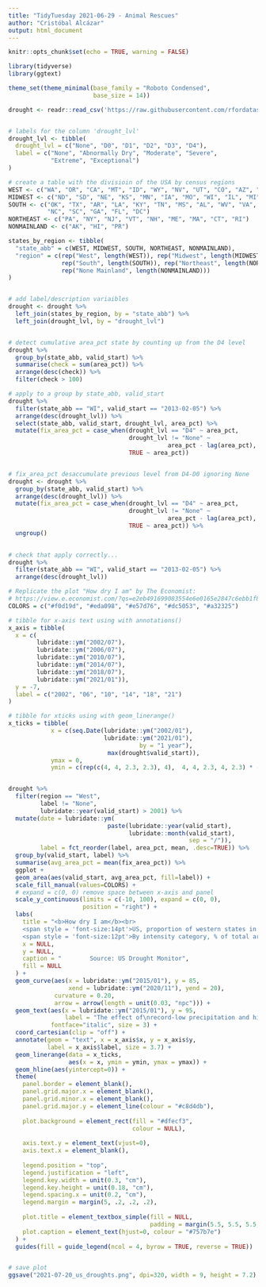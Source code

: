 ```yaml
---
title: "TidyTuesday 2021-06-29 - Animal Rescues"
author: "Cristóbal Alcázar"
output: html_document
---
```


```r
knitr::opts_chunk$set(echo = TRUE, warning = FALSE)
```


```r
library(tidyverse)
library(ggtext)

theme_set(theme_minimal(base_family = "Roboto Condensed",
                        base_size = 14))
```


```r
drought <- readr::read_csv('https://raw.githubusercontent.com/rfordatascience/tidytuesday/master/data/2021/2021-07-20/drought.csv')


# labels for the column 'drought_lvl'
drought_lvl <- tibble(
  drought_lvl = c("None", "D0", "D1", "D2", "D3", "D4"),
  label = c("None", "Abnormally Dry", "Moderate", "Severe", 
            "Extreme", "Exceptional")
)

# create a table with the divisioin of the USA by census regions
WEST <- c("WA", "OR", "CA", "MT", "ID", "WY", "NV", "UT", "CO", "AZ", "NM")
MIDWEST <- c("ND", "SD", "NE", "KS", "MN", "IA", "MO", "WI", "IL", "MI", "IN", "OH")
SOUTH <- c("OK", "TX", "AR", "LA", "KY", "TN", "MS", "AL", "WV", "VA", "MD", "DE",
           "NC", "SC", "GA", "FL", "DC")
NORTHEAST <- c("PA", "NY", "NJ", "VT", "NH", "ME", "MA", "CT", "RI")
NONMAINLAND <- c("AK", "HI", "PR")

states_by_region <- tibble(
  "state_abb" = c(WEST, MIDWEST, SOUTH, NORTHEAST, NONMAINLAND),
  "region" = c(rep("West", length(WEST)), rep("Midwest", length(MIDWEST)),
               rep("South", length(SOUTH)), rep("Northeast", length(NORTHEAST)),
               rep("None Mainland", length(NONMAINLAND)))
)


# add label/description variaibles
drought <- drought %>% 
  left_join(states_by_region, by = "state_abb") %>% 
  left_join(drought_lvl, by = "drought_lvl")


# detect cumulative area_pct state by counting up from the D4 level
drought %>% 
  group_by(state_abb, valid_start) %>% 
  summarise(check = sum(area_pct)) %>% 
  arrange(desc(check)) %>% 
  filter(check > 100)

# apply to a group by state_abb, valid_start
drought %>% 
  filter(state_abb == "WI", valid_start == "2013-02-05") %>% 
  arrange(desc(drought_lvl)) %>% 
  select(state_abb, valid_start, drought_lvl, area_pct) %>% 
  mutate(fix_area_pct = case_when(drought_lvl == "D4" ~ area_pct,
                                  drought_lvl != "None" ~ 
                                             area_pct - lag(area_pct),
                                  TRUE ~ area_pct))


# fix_area_pct desaccumulate previous level from D4-D0 ignoring None
drought <- drought %>% 
  group_by(state_abb, valid_start) %>% 
  arrange(desc(drought_lvl)) %>% 
  mutate(fix_area_pct = case_when(drought_lvl == "D4" ~ area_pct,
                                  drought_lvl != "None" ~ 
                                             area_pct - lag(area_pct),
                                  TRUE ~ area_pct)) %>% 
  ungroup()
  

# check that apply correctly...
drought %>% 
  filter(state_abb == "WI", valid_start == "2013-02-05") %>% 
  arrange(desc(drought_lvl))
```

```r
# Replicate the plot "How dry I am" by The Economist:
# https://view.e.economist.com/?qs=e2eb491699083554e6e0165e2847c6ebb1f8701f81f48a77a213f54bb25691d58948226f18f5041b191897ec7e98e6462192c63afffc8fcb27220927072403ebf4a1d8b65776755bcddddcf91218183a
COLORS = c("#f0d19d", "#eda098", "#e57d76", "#dc5053", "#a32325")

# tibble for x-axis text using with annotations()
x_axis = tibble(
  x = c(
        lubridate::ym("2002/07"),
        lubridate::ym("2006/07"),
        lubridate::ym("2010/07"),
        lubridate::ym("2014/07"),
        lubridate::ym("2018/07"),
        lubridate::ym("2021/01")),
  y = -7,
  label = c("2002", "06", "10", "14", "18", "21")
)

# tibble for xticks using with geom_linerange()
x_ticks = tibble(
            x = c(seq.Date(lubridate::ym("2002/01"), 
                           lubridate::ym("2021/01"), 
                                     by = "1 year"),
                            max(drought$valid_start)),
            ymax = 0,
            ymin = c(rep(c(4, 4, 2.3, 2.3), 4),  4, 4, 2.3, 4, 2.3) * -1)


drought %>% 
  filter(region == "West",
         label != "None",
         lubridate::year(valid_start) > 2001) %>% 
  mutate(date = lubridate::ym(
                            paste(lubridate::year(valid_start),
                                  lubridate::month(valid_start),
                                                   sep = "/")),
         label = fct_reorder(label, area_pct, mean, .desc=TRUE)) %>% 
  group_by(valid_start, label) %>% 
  summarise(avg_area_pct = mean(fix_area_pct)) %>% 
  ggplot +
  geom_area(aes(valid_start, avg_area_pct, fill=label)) +
  scale_fill_manual(values=COLORS) +
  # expand = c(0, 0) remove space between x-axis and panel
  scale_y_continuous(limits = c(-10, 100), expand = c(0, 0),
                     position = "right") +
  labs(
    title = "<b>How dry I am</b><br>
    <span style = 'font-size:14pt'>US, proportion of western states in drought</span><br>
    <span style = 'font-size:12pt'>By intensity category, % of total area</span>",
    x = NULL,
    y = NULL,
    caption = "        Source: US Drought Monitor",
    fill = NULL
  ) + 
  geom_curve(aes(x = lubridate::ym("2015/01"), y = 85,
                 xend = lubridate::ym("2020/11"), yend = 20),
             curvature = 0.20,
             arrow = arrow(length = unit(0.03, "npc"))) +
  geom_text(aes(x = lubridate::ym("2015/01"), y = 95,
                label = "The effect of\nrecord-low precipitation and higher temperatures"),
            fontface="italic", size = 3) +
  coord_cartesian(clip = "off") +
  annotate(geom = "text", x = x_axis$x, y = x_axis$y,
           label = x_axis$label, size = 3.7) +
  geom_linerange(data = x_ticks,
                 aes(x = x, ymin = ymin, ymax = ymax)) +
  geom_hline(aes(yintercept=0)) +
  theme(
    panel.border = element_blank(),
    panel.grid.major.x = element_blank(),
    panel.grid.minor.x = element_blank(),
    panel.grid.major.y = element_line(colour = "#c8d4db"),
    
    plot.background = element_rect(fill = "#dfecf3",
                                   colour = NULL),
    
    axis.text.y = element_text(vjust=0),
    axis.text.x = element_blank(),
    
    legend.position = "top",
    legend.justification = "left",
    legend.key.width = unit(0.3, "cm"),
    legend.key.height = unit(0.18, "cm"),
    legend.spacing.x = unit(0.2, "cm"),
    legend.margin = margin(5, .2, .2, .2),
    
    plot.title = element_textbox_simple(fill = NULL,
                                        padding = margin(5.5, 5.5, 5.5, 5.5)),
    plot.caption = element_text(hjust=0, colour = "#757b7e")
  ) +
  guides(fill = guide_legend(ncol = 4, byrow = TRUE, reverse = TRUE))


# save plot
ggsave("2021-07-20_us_droughts.png", dpi=320, width = 9, height = 7.2)
```





